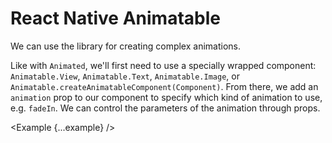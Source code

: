 
# React Native Animatable

We can use the library <RepositoryLink user="oblador" repo="react-native-animatable" showStars />
for creating complex animations.

Like with `Animated`, we'll first need to use a specially wrapped component:
`Animatable.View`, `Animatable.Text`, `Animatable.Image`, or `Animatable.createAnimatableComponent(Component)`.
From there, we add an `animation` prop to our component to specify which kind of
animation to use, e.g. `fadeIn`. We can control the parameters of the animation through
props.

<Example {...example} />
